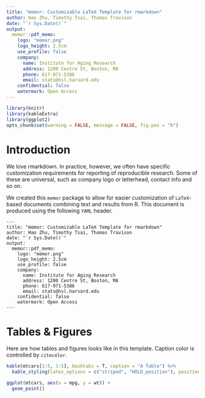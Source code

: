 ```yaml
---
title: "memor: Customizable LaTeX Template for rmarkdown"
author: Hao Zhu, Timothy Tsai, Thomas Travison
date: "`r Sys.Date()`"
output: 
  memor::pdf_memo:
    logo: "memor.png"
    logo_height: 2.5cm
    use_profile: false
    company:
      name: Institute for Aging Research
      address: 1200 Centre St, Boston, MA
      phone: 617-971-5386
      email: stats@hsl.harvard.edu
    confidential: false
    watermark: Open Access
---
```


```r
library(knitr)
library(kableExtra)
library(ggplot2)
opts_chunk$set(warning = FALSE, message = FALSE, fig.pos = "h")
```

# Introduction
We love rmarkdown. In practice, however, we often have specific customization requirements for reporting of reproducible research. Some of these are universal, such as company logo or letterhead, contact info and so on. 

We created this `memor` package to allow for easier customization of `LaTeX`-based documents combining text and results from R. This document is produced using the following `YAML` header. 

```
---
title: "memor: Customizable LaTeX Template for rmarkdown"
author: Hao Zhu, Timothy Tsai, Thomas Travison
date: "`r Sys.Date()`"
output: 
  memor::pdf_memo:
    logo: "memor.png"
    logo_height: 2.5cm
    use_profile: false
    company:
      name: Institute for Aging Research
      address: 1200 Centre St, Boston, MA
      phone: 617-971-5386
      email: stats@hsl.harvard.edu
    confidential: false
    watermark: Open Access
---
```

# Tables & Figures
Here are how tables and figures looks like in this template. Caption color is controlled by `citecolor`.
```r
kable(mtcars[1:5, 1:5], booktabs = T, caption = "A Table") %>%
  kable_styling(latex_options = c("striped", "HOLD_position"), position = "left")
```

```r
ggplot(mtcars, aes(x = mpg, y = wt)) +
  geom_point()
```
